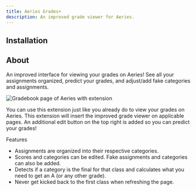 ```yaml
---
title: Aeries Grades+
description: An improved grade viewer for Aeries.
---
```



## Installation

<LinkCard
    title="Chrome"
    description="Install from Chrome Web Store"
    href="https://chromewebstore.google.com/detail/aeries-grades+/edeaoofdafgcngkmimhfmhflcinfngap?hl=en-US"
/>
<LinkCard
    title="Firefox"
    description="Install from ahsengineering.org"
    href="/extension/380ec7e640a64709874c-0.4.1.xpi"
/>

## About

An improved interface for viewing your grades on Aeries! See all your assignments organized, predict your grades, and adjust/add fake categories and assignments.

![Gradebook page of Aeries with extension](../../assets/grades/main.png)

You can use this extension just like you already do to view your grades on Aeries. This extension will insert the improved grade viewer on applicable pages. An additional edit button on the top right is added so you can predict your grades!

Features

- Assignments are organized into their respective categories.
- Scores and categories can be edited. Fake assignments and categories can also be added.
- Detects if a category is the final for that class and calculates what you need to get an A (or any other grade).
- Never get kicked back to the first class when refreshing the page.

<LinkCard
    title="Source Code"
    href="https://github.com/EpicPizza/AeriesGrades"
/>
<LinkCard
    title="Privacy Policy"
    href="/aeries/privacy-policy"
/>
<LinkCard
    title="Questions, Feedback, or Issues"
    href="https://docs.google.com/forms/d/e/1FAIpQLScMri2JCO1lXSXup-gbzKg-5OaOeiDh8e_R09Zh0EU8z7J8qg/viewform"
/>